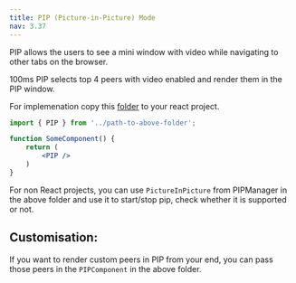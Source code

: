 ```yaml
---
title: PIP (Picture-in-Picture) Mode
nav: 3.37
---
```


PIP allows the users to see a mini window with video while navigating to other tabs on the browser.

100ms PIP selects top 4 peers with video enabled and render them in the PIP window.


For implemenation copy this [folder](https://github.com/100mslive/100ms-web/tree/main/src/components/PIP) to your react project.

```jsx
import { PIP } from '../path-to-above-folder';

function SomeComponent() {
    return (
        <PIP />
    )
}
```
For non React projects, you can use `PictureInPicture` from PIPManager in the above folder and use it to start/stop pip, check whether 
it is supported or not.

## Customisation:

If you want to render custom peers in PIP from your end, you can pass those peers in the `PIPComponent` in the above folder.